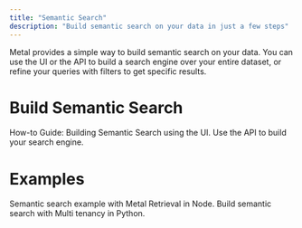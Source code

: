 ```yaml
---
title: "Semantic Search"
description: "Build semantic search on your data in just a few steps"
---
```


Metal provides a simple way to build semantic search on your data.
You can use the UI or the API to build a search engine over your entire dataset, or refine your queries with filters to get specific results.


# Build Semantic Search

<CardGroup>
  <Card title="UI Creation Flow" icon="searchengin" href="/guides/misc-semantic-search">
   How-to Guide: Building Semantic Search using the UI.
  </Card>
  <Card title="API" icon="gears" href="/rest-api/documents/indexing">
    Use the API to build your search engine.
  </Card>
</CardGroup>


# Examples

<CardGroup>
  <Card title="Semantic Search" icon="magnifying-glass"  href="https://replit.com/@getmetal/Metal-Simple-Search-node">
    Semantic search example with Metal Retrieval in Node.
  </Card>
  <Card title="Multi Tenant Search" icon="people-roof" href="https://github.com/getmetal/Metal/blob/main/examples/03-multitenancy/multitenancy_search.ipynb">
    Build semantic search with Multi tenancy in Python.
  </Card>

</CardGroup>
